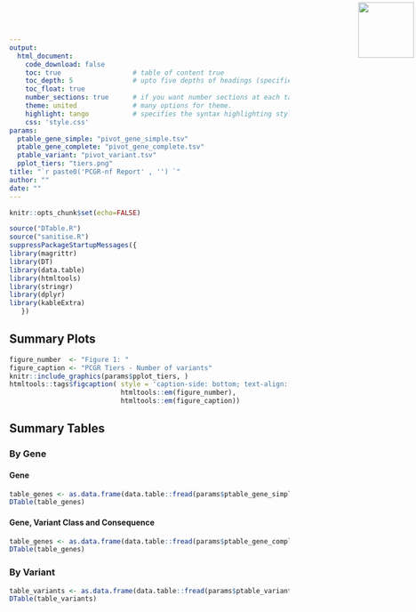 ```yaml
---
output: 
  html_document:
    code_download: false
    toc: true                  # table of content true
    toc_depth: 5               # upto five depths of headings (specified by #, ## and ###)
    toc_float: true
    number_sections: true      # if you want number sections at each table header
    theme: united              # many options for theme.
    highlight: tango           # specifies the syntax highlighting style
    css: 'style.css'
params:
  ptable_gene_simple: "pivot_gene_simple.tsv"
  ptable_gene_complete: "pivot_gene_complete.tsv"
  ptable_variant: "pivot_variant.tsv"
  pplot_tiers: "tiers.png"
title: "`r paste0('PCGR-nf Report' , '') `"
author: ""
date: ""
---
```


<img src="logo.png" width=100 style="position:absolute;top:4px;bottom:4px;right:4px;" />

```r
knitr::opts_chunk$set(echo=FALSE)
```

```r
source("DTable.R")
source("sanitise.R")
suppressPackageStartupMessages({
library(magrittr)
library(DT)
library(data.table)
library(htmltools)
library(stringr)
library(dplyr)
library(kableExtra)
   })
```

## Summary Plots

```r
figure_number  <- "Figure 1: "
figure_caption <- "PCGR Tiers - Number of variants"
knitr::include_graphics(params$pplot_tiers, )
htmltools::tags$figcaption( style = 'caption-side: bottom; text-align: center; font-size: 85%%; color: #71879d',
                            htmltools::em(figure_number),
                            htmltools::em(figure_caption))
```

## Summary Tables

### By Gene

#### Gene

```r
table_genes <- as.data.frame(data.table::fread(params$ptable_gene_simple, sep="\t"))
DTable(table_genes)
```

#### Gene, Variant Class and Consequence

```r
table_genes <- as.data.frame(data.table::fread(params$ptable_gene_complete, sep="\t"))
DTable(table_genes)
```

### By Variant

```r
table_variants <- as.data.frame(data.table::fread(params$ptable_variant, sep="\t"))
DTable(table_variants)
```
